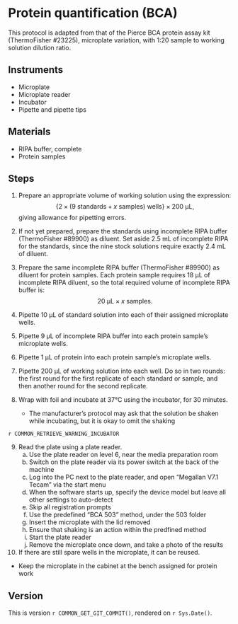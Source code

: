 # Protein quantification (BCA)

This protocol is adapted from that of the Pierce BCA protein assay kit (ThermoFisher #23225), microplate variation, with 1:20 sample to working solution dilution ratio.

## Instruments

- Microplate
- Microplate reader
- Incubator
- Pipette and pipette tips

## Materials

- RIPA buffer, complete
- Protein samples

## Steps

1. Prepare an appropriate volume of working solution using the expression:
   $$\{2 \times (9 \text{ standards} + x \text{ samples}) \text{ wells}\} \times 200 \text{ μL},$$
   giving allowance for pipetting errors.

2. If not yet prepared, prepare the standards using incomplete RIPA buffer (ThermoFisher #89900) as diluent.
   Set aside 2.5 mL of incomplete RIPA for the standards, since the nine stock solutions require exactly 2.4 mL of diluent.

3. Prepare the same incomplete RIPA buffer (ThermoFisher #89900) as diluent for protein samples.
   Each protein sample requires 18 μL of incomplete RIPA diluent, so the total required volume of incomplete RIPA buffer is:
   $$20 \text{ μL} \times x \text{ samples}.$$

4. Pipette 10 μL of standard solution into each of their assigned microplate wells.

5. Pipette 9 μL of incomplete RIPA buffer into each protein sample's microplate wells.

6. Pipette 1 μL of protein into each protein sample's microplate wells.

7. Pipette 200 μL of working solution into each well.
   Do so in two rounds: the first round for the first replicate of each standard or sample, and then another round for the second replicate.

8. Wrap with foil and incubate at 37°C using the incubator, for 30 minutes.
    - The manufacturer's protocol may ask that the solution be shaken while incubating, but it is okay to omit the shaking
    
::: {.rmdwarning}

`r COMMON_RETRIEVE_WARNING_INCUBATOR`

:::
    
9. Read the plate using a plate reader.
    a. Use the plate reader on level 6, near the media preparation room
    b. Switch on the plate reader via its power switch at the back of the machine
    c. Log into the PC next to the plate reader, and open "Megallan V7.1 Tecam" via the start menu
    d. When the software starts up, specify the device model but leave all other settings to auto-detect
    e. Skip all registration prompts
    f. Use the predefined "BCA 503" method, under the 503 folder
    g. Insert the microplate with the lid removed
    h. Ensure that shaking is an action within the predfined method
    i. Start the plate reader
    j. Remove the microplate once down, and take a photo of the results

10. If there are still spare wells in the microplate, it can be reused.
   - Keep the microplate in the cabinet at the bench assigned for protein work

## Version

This is version ``r COMMON_GET_GIT_COMMIT()``, rendered on `r Sys.Date()`.
